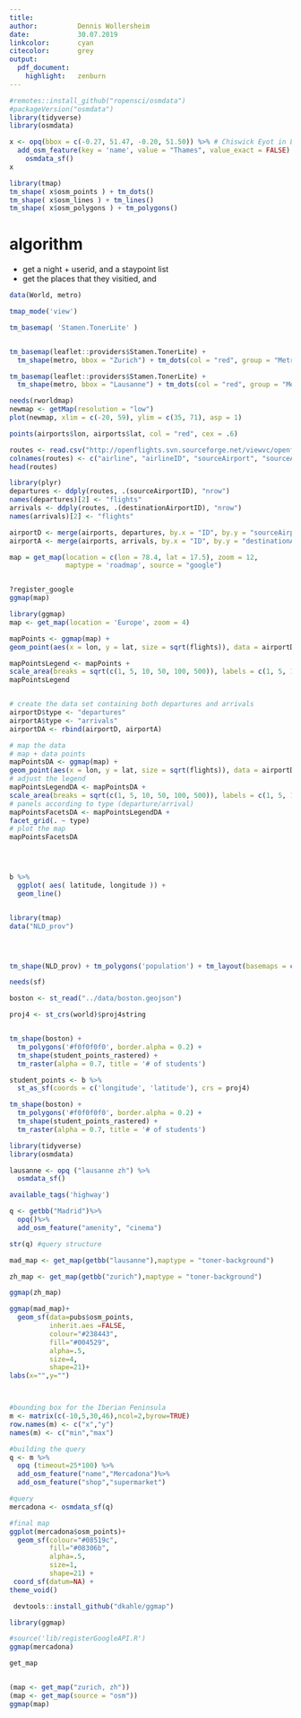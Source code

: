 ```yaml
---
title:           
author:          Dennis Wollersheim 
date:            30.07.2019
linkcolor:       cyan
citecolor:       grey
output:
  pdf_document:
    highlight:   zenburn
---
```



```r
#remotes::install_github("ropensci/osmdata")
#packageVersion("osmdata")
library(tidyverse)
library(osmdata)

x <- opq(bbox = c(-0.27, 51.47, -0.20, 51.50)) %>% # Chiswick Eyot in London, U.K.
  add_osm_feature(key = 'name', value = "Thames", value_exact = FALSE) %>%
    osmdata_sf()
x

library(tmap)
tm_shape( x$osm_points ) + tm_dots()
tm_shape( x$osm_lines ) + tm_lines()
tm_shape( x$osm_polygons ) + tm_polygons()

```


# algorithm

  - get a night + userid, and a staypoint list
  - get the places that they visitied, and 



```r
data(World, metro)

tmap_mode('view')

tm_basemap( 'Stamen.TonerLite' )


tm_basemap(leaflet::providers$Stamen.TonerLite) +
  tm_shape(metro, bbox = "Zurich") + tm_dots(col = "red", group = "Metropolitan areas") 

tm_basemap(leaflet::providers$Stamen.TonerLite) +
  tm_shape(metro, bbox = "Lausanne") + tm_dots(col = "red", group = "Metropolitan areas") 


```


```r


needs(rworldmap)
newmap <- getMap(resolution = "low")
plot(newmap, xlim = c(-20, 59), ylim = c(35, 71), asp = 1)

points(airports$lon, airports$lat, col = "red", cex = .6)

routes <- read.csv("http://openflights.svn.sourceforge.net/viewvc/openflights/openflights/data/routes.dat", header=F)
colnames(routes) <- c("airline", "airlineID", "sourceAirport", "sourceAirportID", "destinationAirport", "destinationAirportID", "codeshare", "stops", "equipment")
head(routes)

library(plyr)
departures <- ddply(routes, .(sourceAirportID), "nrow")
names(departures)[2] <- "flights"
arrivals <- ddply(routes, .(destinationAirportID), "nrow")
names(arrivals)[2] <- "flights"

airportD <- merge(airports, departures, by.x = "ID", by.y = "sourceAirportID")
airportA <- merge(airports, arrivals, by.x = "ID", by.y = "destinationAirportID")

map = get_map(location = c(lon = 78.4, lat = 17.5), zoom = 12, 
              maptype = 'roadmap', source = "google")


?register_google
ggmap(map)

library(ggmap)
map <- get_map(location = 'Europe', zoom = 4)

mapPoints <- ggmap(map) +
geom_point(aes(x = lon, y = lat, size = sqrt(flights)), data = airportD, alpha = .5)

mapPointsLegend <- mapPoints +
scale_area(breaks = sqrt(c(1, 5, 10, 50, 100, 500)), labels = c(1, 5, 10, 50, 100, 500), name = "departing routes")
mapPointsLegend


# create the data set containing both departures and arrivals
airportD$type <- "departures"
airportA$type <- "arrivals"
airportDA <- rbind(airportD, airportA)

# map the data
# map + data points
mapPointsDA <- ggmap(map) +
geom_point(aes(x = lon, y = lat, size = sqrt(flights)), data = airportDA, alpha = .5)
# adjust the legend
mapPointsLegendDA <- mapPointsDA +
scale_area(breaks = sqrt(c(1, 5, 10, 50, 100, 500)), labels = c(1, 5, 10, 50, 100, 500), name = "routes")
# panels according to type (departure/arrival)
mapPointsFacetsDA <- mapPointsLegendDA +
facet_grid(. ~ type)
# plot the map
mapPointsFacetsDA




b %>%
  ggplot( aes( latitude, longitude )) +
  geom_line()


library(tmap)
data("NLD_prov")




tm_shape(NLD_prov) + tm_polygons('population') + tm_layout(basemaps = c('OpenStreetMap'))

needs(sf)

boston <- st_read("../data/boston.geojson")

proj4 <- st_crs(world)$proj4string


tm_shape(boston) +
  tm_polygons('#f0f0f0f0', border.alpha = 0.2) +
  tm_shape(student_points_rastered) +
  tm_raster(alpha = 0.7, title = '# of students')

student_points <- b %>% 
  st_as_sf(coords = c('longitude', 'latitude'), crs = proj4)

tm_shape(boston) +
  tm_polygons('#f0f0f0f0', border.alpha = 0.2) +
  tm_shape(student_points_rastered) +
  tm_raster(alpha = 0.7, title = '# of students')

```



```r
library(tidyverse)
library(osmdata)

lausanne <- opq ("lausanne zh") %>%
  osmdata_sf()

available_tags('highway')

q <- getbb("Madrid")%>%
  opq()%>%
  add_osm_feature("amenity", "cinema")

str(q) #query structure

mad_map <- get_map(getbb("lausanne"),maptype = "toner-background")

zh_map <- get_map(getbb("zurich"),maptype = "toner-background")

ggmap(zh_map)

ggmap(mad_map)+
  geom_sf(data=pubs$osm_points,
          inherit.aes =FALSE,
          colour="#238443",
          fill="#004529",
          alpha=.5,
          size=4,
          shape=21)+
labs(x="",y="")



#bounding box for the Iberian Peninsula
m <- matrix(c(-10,5,30,46),ncol=2,byrow=TRUE)
row.names(m) <- c("x","y")
names(m) <- c("min","max")

#building the query
q <- m %>% 
  opq (timeout=25*100) %>%
  add_osm_feature("name","Mercadona")%>%
  add_osm_feature("shop","supermarket")

#query
mercadona <- osmdata_sf(q)

#final map
ggplot(mercadona$osm_points)+
  geom_sf(colour="#08519c",
          fill="#08306b",
          alpha=.5,
          size=1,
          shape=21) +
 coord_sf(datum=NA) +
theme_void() 

 devtools::install_github("dkahle/ggmap")

library(ggmap)

#source('lib/registerGoogleAPI.R')
ggmap(mercadona)

get_map


(map <- get_map("zurich, zh"))
(map <- get_map(source = "osm"))
ggmap(map)
```

